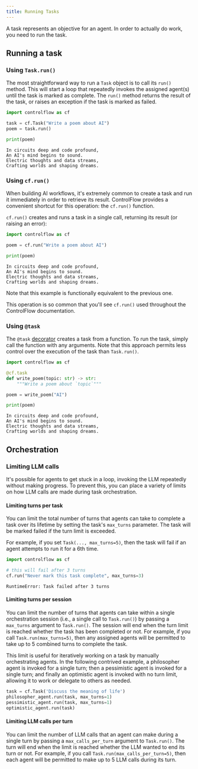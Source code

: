```yaml
---
title: Running Tasks
---
```


A task represents an objective for an agent. In order to actually do work, you need to run the task.

## Running a task

### Using `Task.run()`

The most straightforward way to run a `Task` object is to call its `run()` method. This will start a loop that repeatedly invokes the assigned agent(s) until the task is marked as complete. The `run()` method returns the result of the task, or raises an exception if the task is marked as failed.
<CodeGroup>

```python Code
import controlflow as cf

task = cf.Task("Write a poem about AI")
poem = task.run()

print(poem)
```

```text Result
In circuits deep and code profound,
An AI's mind begins to sound.
Electric thoughts and data streams,
Crafting worlds and shaping dreams.
```

</CodeGroup>



### Using `cf.run()`

When building AI workflows, it's extremely common to create a task and run it immediately in order to retrieve its result. ControlFlow provides a convenient shortcut for this operation: the `cf.run()` function.

`cf.run()` creates and runs a task in a single call, returning its result (or raising an error):

<CodeGroup>

```python Code
import controlflow as cf

poem = cf.run("Write a poem about AI")

print(poem)
```

```text Result
In circuits deep and code profound,
An AI's mind begins to sound.
Electric thoughts and data streams,
Crafting worlds and shaping dreams.
```

</CodeGroup>

Note that this example is functionally equivalent to the previous one.

This operation is so common that you'll see `cf.run()` used throughout the ControlFlow documentation.



### Using `@task`

The `@task` [decorator](/concepts/tasks/creating-tasks#the-task-decorator) creates a task from a function. To run the task, simply call the function with any arguments. Note that this approach permits less control over the execution of the task than `Task.run()`.

<CodeGroup>

```python Code
import controlflow as cf

@cf.task
def write_poem(topic: str) -> str:
    """Write a poem about `topic`"""

poem = write_poem("AI")

print(poem)
```

```text Result
In circuits deep and code profound,
An AI's mind begins to sound.
Electric thoughts and data streams,
Crafting worlds and shaping dreams.
```

</CodeGroup>

## Orchestration

### Limiting LLM calls

It's possible for agents to get stuck in a loop, invoking the LLM repeatedly without making progress. To prevent this, you can place a variety of limits on how LLM calls are made during task orchestration.


#### Limiting turns per task

You can limit the total number of turns that agents can take to complete a task over its lifetime by setting the task's `max_turns` parameter. The task will be marked failed if the turn limit is exceeded. 

For example, if you set `Task(..., max_turns=5)`, then the task will fail if an agent attempts to run it for a 6th time.

<CodeGroup>

```python Code
import controlflow as cf

# this will fail after 3 turns
cf.run("Never mark this task complete", max_turns=3)
```

```text Result
RuntimeError: Task failed after 3 turns
```
</CodeGroup>

#### Limiting turns per session

You can limit the number of turns that agents can take within a single orchestration session (i.e., a single call to `Task.run()`) by passing a `max_turns` argument to `Task.run()`. The session will end when the turn limit is reached whether the task has been completed or not. For example, if you call `Task.run(max_turns=5)`, then any assigned agents will be permitted to take up to 5 combined turns to complete the task.

This limit is useful for iteratively working on a task by manually orchestrating agents. In the following contrived example, a philosopher agent is invoked for a single turn; then a pessimistic agent is invoked for a single turn; and finally an optimistic agent is invoked with no turn limit, allowing it to work or delegate to others as needed.

```python
task = cf.Task('Discuss the meaning of life')
philosopher_agent.run(task, max_turns=1)
pessimistic_agent.run(task, max_turns=1)
optimistic_agent.run(task)
```

#### Limiting LLM calls per turn

You can limit the number of LLM calls that an agent can make during a single turn by passing a `max_calls_per_turn` argument to `Task.run()`. The turn will end when the limit is reached whether the LLM wanted to end its turn or not. For example, if you call `Task.run(max_calls_per_turn=5)`, then each agent will be permitted to make up to 5 LLM calls during its turn.